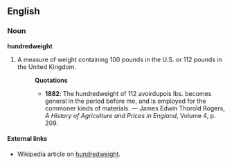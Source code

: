 ==English==
===Noun===
'''hundredweight'''
# A measure of weight containing 100 pounds in the U.S. or 112 pounds in the United Kingdom.
#:'''Quotations'''
#:*'''1882''': The hundredweight of 112 avoirdupois lbs. becomes general in the period before me, and is employed for the commoner kinds of materials. &mdash; James Edwin Thorold Rogers, ''A History of Agriculture and Prices in England'', Volume 4, p. 209.
====External links====
* Wikipedia article on [[w:hundredweight|hundredweight]].